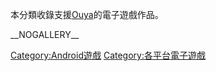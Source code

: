 {{Commons category|Ouya games}}
本分類收錄支援[[Ouya|Ouya]]的電子遊戲作品。

[[Category:Android遊戲|Category:Android遊戲]]
[[Category:各平台電子遊戲|Category:各平台電子遊戲]]

__NOGALLERY__